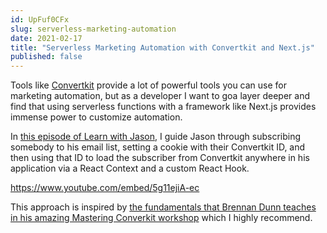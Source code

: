 ```yaml
---
id: UpFuf0CFx
slug: serverless-marketing-automation
date: 2021-02-17
title: "Serverless Marketing Automation with Convertkit and Next.js"
published: false
---
```


Tools like [Convertkit](https://partners.convertkit.com/4xxwjvqn59fl) provide a lot of powerful tools you can use for marketing automation, but as a developer I want to goa layer deeper and find that using serverless functions with a framework like Next.js provides immense power to customize automation.

In [this episode of Learn with Jason](https://www.learnwithjason.dev/serverless-marketing-automation-for-react), I guide Jason through subscribing somebody to his email list, setting a cookie with their Convertkit ID, and then using that ID to load the subscriber from Convertkit anywhere in his application via a React Context and a custom React Hook.

https://www.youtube.com/embed/5g11ejiA-ec

This approach is inspired by [the fundamentals that Brennan Dunn teaches in his amazing Mastering Converkit workshop](https://createandsell.co/courses/mastering-convertkit?ref=joelhooks) which I highly recommend.